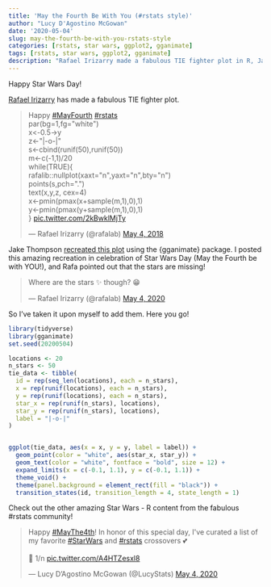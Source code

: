 ```yaml
---
title: 'May the Fourth Be With You (#rstats style)'
author: "Lucy D'Agostino McGowan"
date: '2020-05-04'
slug: may-the-fourth-be-with-you-rstats-style
categories: [rstats, star wars, ggplot2, gganimate]
tags: [rstats, star wars, ggplot2, gganimate]
description: "Rafael Irizarry made a fabulous TIE fighter plot in R, Jake Thompson recreated it using ggplot2 and gganimate, I added some stars."
---
```


Happy Star Wars Day!

[Rafael Irizarry](https://twitter.com/rafalab) has made a fabulous TIE fighter plot. 

<blockquote class="twitter-tweet"><p lang="en" dir="ltr">Happy <a href="https://twitter.com/hashtag/MayFourth?src=hash&amp;ref_src=twsrc%5Etfw">#MayFourth</a> <a href="https://twitter.com/hashtag/rstats?src=hash&amp;ref_src=twsrc%5Etfw">#rstats</a><br>par(bg=1,fg=&quot;white&quot;)<br>x&lt;-0.5-&gt;y<br>z&lt;-&quot;|-o-|&quot;<br>s&lt;-cbind(runif(50),runif(50))<br>m&lt;-c(-1,1)/20<br>while(TRUE){<br> rafalib::nullplot(xaxt=&quot;n&quot;,yaxt=&quot;n&quot;,bty=&quot;n&quot;)<br> points(s,pch=&quot;.&quot;)<br> text(x,y,z, cex=4)<br> x&lt;-pmin(pmax(x+sample(m,1),0),1)<br> y&lt;-pmin(pmax(y+sample(m,1),0),1)<br>} <a href="https://t.co/2kBwklMjTy">pic.twitter.com/2kBwklMjTy</a></p>&mdash; Rafael Irizarry (@rafalab) <a href="https://twitter.com/rafalab/status/992397723532963841?ref_src=twsrc%5Etfw">May 4, 2018</a></blockquote> <script async src="https://platform.twitter.com/widgets.js" charset="utf-8"></script>

Jake Thompson [recreated this plot](https://www.wjakethompson.com/post/2018-05-04-animated-tie-fighter/) using the {gganimate} package. I posted this amazing recreation in celebration of Star Wars Day (May the Fourth be with YOU!), and Rafa pointed out that the stars are missing! 

<blockquote class="twitter-tweet"><p lang="en" dir="ltr">Where are the stars ✨ though? 😁</p>&mdash; Rafael Irizarry (@rafalab) <a href="https://twitter.com/rafalab/status/1257325600219357184?ref_src=twsrc%5Etfw">May 4, 2020</a></blockquote> <script async src="https://platform.twitter.com/widgets.js" charset="utf-8"></script>

So I've taken it upon myself to add them. Here you go!

```r
library(tidyverse)
library(gganimate)
set.seed(20200504)

locations <- 20
n_stars <- 50
tie_data <- tibble(
  id = rep(seq_len(locations), each = n_stars),
  x = rep(runif(locations), each = n_stars),
  y = rep(runif(locations), each = n_stars),
  star_x = rep(runif(n_stars), locations),
  star_y = rep(runif(n_stars), locations),
  label = "|-o-|"
)


ggplot(tie_data, aes(x = x, y = y, label = label)) +
  geom_point(color = "white", aes(star_x, star_y)) +
  geom_text(color = "white", fontface = "bold", size = 12) +
  expand_limits(x = c(-0.1, 1.1), y = c(-0.1, 1.1)) +
  theme_void() +
  theme(panel.background = element_rect(fill = "black")) +
  transition_states(id, transition_length = 4, state_length = 1)
```

Check out the other amazing Star Wars - R content from the fabulous #rstats community!

<blockquote class="twitter-tweet"><p lang="en" dir="ltr">Happy <a href="https://twitter.com/hashtag/MayThe4th?src=hash&amp;ref_src=twsrc%5Etfw">#MayThe4th</a>! In honor of this special day, I&#39;ve curated a list of my favorite <a href="https://twitter.com/hashtag/StarWars?src=hash&amp;ref_src=twsrc%5Etfw">#StarWars</a> and <a href="https://twitter.com/hashtag/rstats?src=hash&amp;ref_src=twsrc%5Etfw">#rstats</a> crossovers 💕 <br><br>🧵 1/n <a href="https://t.co/A4HTZesxl8">pic.twitter.com/A4HTZesxl8</a></p>&mdash; Lucy D’Agostino McGowan (@LucyStats) <a href="https://twitter.com/LucyStats/status/1257322839314542592?ref_src=twsrc%5Etfw">May 4, 2020</a></blockquote> <script async src="https://platform.twitter.com/widgets.js" charset="utf-8"></script>

